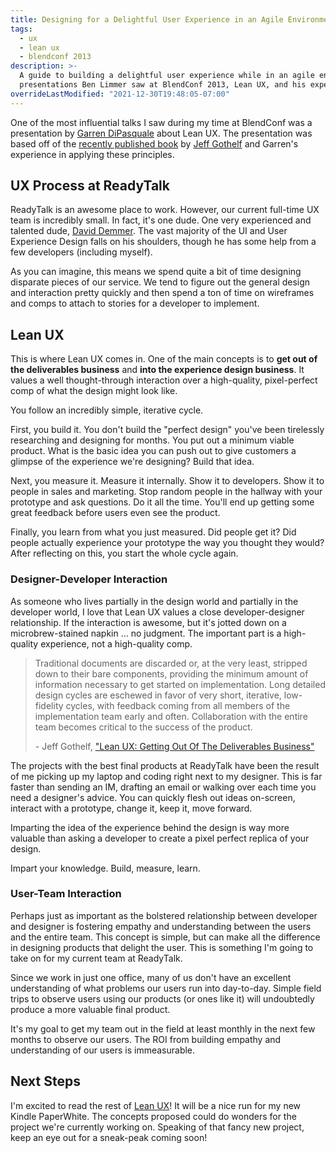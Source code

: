 ```yaml
---
title: Designing for a Delightful User Experience in an Agile Environment
tags:
  - ux
  - lean ux
  - blendconf 2013
description: >-
  A guide to building a delightful user experience while in an agile environment. This article was inspired by
  presentations Ben Limmer saw at BlendConf 2013, Lean UX, and his experience at ReadyTalk.
overrideLastModified: "2021-12-30T19:48:05-07:00"
---
```



One of the most influential talks I saw during my time at BlendConf was a presentation by
[Garren DiPasquale](https://twitter.com/aduroguy) about Lean UX. The presentation was based off of the
[recently published book](http://shop.oreilly.com/product/0636920021827.do) by
[Jeff Gothelf](https://twitter.com/jboogie) and Garren's experience in applying these principles.

## UX Process at ReadyTalk

ReadyTalk is an awesome place to work. However, our current full-time UX team is incredibly small. In fact, it's one
dude. One very experienced and talented dude, [David Demmer](https://twitter.com/ddchili). The vast majority of the UI
and User Experience Design falls on his shoulders, though he has some help from a few developers (including myself).

As you can imagine, this means we spend quite a bit of time designing disparate pieces of our service. We tend to figure
out the general design and interaction pretty quickly and then spend a ton of time on wireframes and comps to attach to
stories for a developer to implement.

## Lean UX

This is where Lean UX comes in. One of the main concepts is to **get out of the deliverables business** and **into the
experience design business**. It values a well thought-through interaction over a high-quality, pixel-perfect comp of
what the design might look like.

You follow an incredibly simple, iterative cycle.

<MdxImage src={LeanUX} alt="Build, Measure, Learn cycle" />

First, you build it. You don't build the "perfect design" you've been tirelessly researching and designing for months.
You put out a minimum viable product. What is the basic idea you can push out to give customers a glimpse of the
experience we're designing? Build that idea.

Next, you measure it. Measure it internally. Show it to developers. Show it to people in sales and marketing. Stop
random people in the hallway with your prototype and ask questions. Do it all the time. You'll end up getting some great
feedback before users even see the product.

Finally, you learn from what you just measured. Did people get it? Did people actually experience your prototype the way
you thought they would? After reflecting on this, you start the whole cycle again.

### Designer-Developer Interaction

As someone who lives partially in the design world and partially in the developer world, I love that Lean UX values a
close developer-designer relationship. If the interaction is awesome, but it's jotted down on a microbrew-stained napkin
... no judgment. The important part is a high-quality experience, not a high-quality comp.

> Traditional documents are discarded or, at the very least, stripped down to their bare components, providing the
> minimum amount of information necessary to get started on implementation. Long detailed design cycles are eschewed in
> favor of very short, iterative, low-fidelity cycles, with feedback coming from all members of the implementation team
> early and often. Collaboration with the entire team becomes critical to the success of the product.
>
> <span class="small">
>   - Jeff Gothelf,
>   <a href="http://uxdesign.smashingmagazine.com/2011/03/07/lean-ux-getting-out-of-the-deliverables-business/">
>     "Lean UX: Getting Out Of The Deliverables Business"
>   </a>
> </span>

The projects with the best final products at ReadyTalk have been the result of me picking up my laptop and coding right
next to my designer. This is far faster than sending an IM, drafting an email or walking over each time you need a
designer's advice. You can quickly flesh out ideas on-screen, interact with a prototype, change it, keep it, move
forward.

Imparting the idea of the experience behind the design is way more valuable than asking a developer to create a pixel
perfect replica of your design.

Impart your knowledge. Build, measure, learn.

### User-Team Interaction

Perhaps just as important as the bolstered relationship between developer and designer is fostering empathy and
understanding between the users and the entire team. This concept is simple, but can make all the difference in
designing products that delight the user. This is something I'm going to take on for my current team at ReadyTalk.

Since we work in just one office, many of us don't have an excellent understanding of what problems our users run into
day-to-day. Simple field trips to observe users using our products (or ones like it) will undoubtedly produce a more
valuable final product.

It's my goal to get my team out in the field at least monthly in the next few months to observe our users. The ROI from
building empathy and understanding of our users is immeasurable.

## Next Steps

I'm excited to read the rest of [Lean UX](http://shop.oreilly.com/product/0636920021827.do)! It will be a nice run for
my new Kindle PaperWhite. The concepts proposed could do wonders for the project we're currently working on. Speaking of
that fancy new project, keep an eye out for a sneak-peak coming soon!
